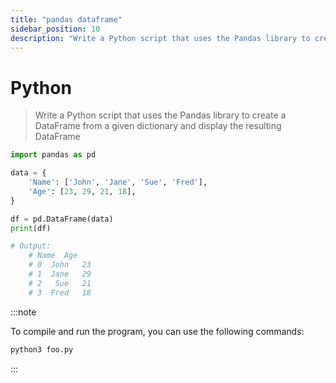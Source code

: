 ```yaml
---
title: "pandas dataframe"
sidebar_position: 10
description: "Write a Python script that uses the Pandas library to create a DataFrame from a given dictionary and display the resulting DataFrame"
---
```



# <Heading name="banner" description="pandas dataframe">Python</Heading>

> Write a Python script that uses the Pandas library to create a DataFrame from a given dictionary and display the resulting DataFrame

```python
import pandas as pd

data = {
    'Name': ['John', 'Jane', 'Sue', 'Fred'],
    'Age': [23, 29, 21, 18],
}

df = pd.DataFrame(data)
print(df)

# Output:
    # Name  Age
    # 0  John   23
    # 1  Jane   29
    # 2   Sue   21
    # 3  Fred   18
```

:::note

To compile and run the program, you can use the following commands:

```bash
python3 foo.py
```

:::
